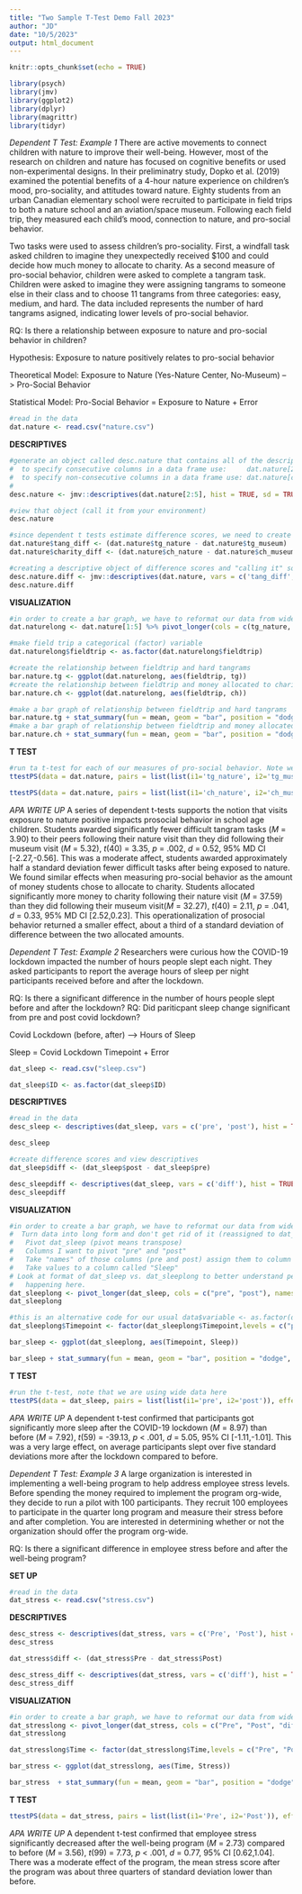 ---
title: "Two Sample T-Test Demo Fall 2023"
author: "JD"
date: "10/5/2023"
output: html_document
---

```{r setup, include=FALSE}
knitr::opts_chunk$set(echo = TRUE)
```

```{r}
library(psych)
library(jmv)
library(ggplot2)
library(dplyr)
library(magrittr)
library(tidyr)
```


*Dependent T Test: Example 1*
There are active movements to connect children with nature to improve their well-being. However, most of the research on children and nature has focused on cognitive benefits or used non-experimental designs. In their preliminatry study, Dopko et al. (2019) examined the potential benefits of a 4-hour nature experience on children's mood, pro-sociality, and attitudes toward nature. Eighty students from an urban Canadian elementary school were recruited to participate in field trips to both a nature school and an aviation/space museum. Following each field trip, they measured each child's mood, connection to nature, and pro-social behavior.  

Two tasks were used to assess children's pro-sociality. First, a windfall task asked children to imagine they unexpectedly received $100 and could decide how much money to allocate to charity. As a second measure of pro-social behavior, children were asked to complete a tangram task. Children were asked to imagine they were assigning tangrams to someone else in their class and to choose 11 tangrams from three categories: easy, medium, and hard. The data included represents the number of hard tangrams asigned, indicating lower levels of pro-social behavior. 

RQ: Is there a relationship between exposure to nature and pro-social behavior in children?

Hypothesis: Exposure to nature positively relates to pro-social behavior

Theoretical Model: Exposure to Nature (Yes-Nature Center, No-Museum) --> Pro-Social Behavior

Statistical Model: Pro-Social Behavior = Exposure to Nature + Error

```{r}
#read in the data
dat.nature <- read.csv("nature.csv")
```

**DESCRIPTIVES**
```{r}
#generate an object called desc.nature that contains all of the descriptive information
#  to specify consecutive columns in a data frame use:     dat.nature[2:5]
#  to specify non-consecutive columns in a data frame use: dat.nature[c(2,4:5)] etc. (this leaves out 3)
#
desc.nature <- jmv::descriptives(dat.nature[2:5], hist = TRUE, sd = TRUE, se = TRUE, skew = TRUE, kurt = TRUE)

#view that object (call it from your environment)
desc.nature
```

```{r}
#since dependent t tests estimate difference scores, we need to create difference scores for both of our outcome variarables
dat.nature$tang_diff <- (dat.nature$tg_nature - dat.nature$tg_museum)
dat.nature$charity_diff <- (dat.nature$ch_nature - dat.nature$ch_museum)
```

```{r}
#creating a descriptive object of difference scores and "calling it" so we can see it
desc.nature.diff <- jmv::descriptives(dat.nature, vars = c('tang_diff', 'charity_diff'), hist = TRUE, sd = TRUE, se = TRUE, skew = TRUE, kurt = TRUE)
desc.nature.diff
```

**VISUALIZATION**
```{r}
#in order to create a bar graph, we have to reformat our data from wide to long. We'll use the function "pivot_wide" but this particular code is a little more complicated because we have two sets of outocome variables. 
dat.naturelong <- dat.nature[1:5] %>% pivot_longer(cols = c(tg_nature, tg_museum, ch_nature, ch_museum), names_to = c("variable", "fieldtrip"), names_sep = "_") %>% pivot_wider(names_from = "variable", values_from = "value")

#make field trip a categorical (factor) variable
dat.naturelong$fieldtrip <- as.factor(dat.naturelong$fieldtrip)

#create the relationship between fieldtrip and hard tangrams
bar.nature.tg <- ggplot(dat.naturelong, aes(fieldtrip, tg))
#create the relationship between fieldtrip and money allocated to charity
bar.nature.ch <- ggplot(dat.naturelong, aes(fieldtrip, ch))

#make a bar graph of relationship between fieldtrip and hard tangrams
bar.nature.tg + stat_summary(fun = mean, geom = "bar", position = "dodge", fill="tomato1") + stat_summary(fun.data = mean_cl_normal, geom = "errorbar", position = position_dodge(width = 0.90), width = 0.2) + labs(x = "Fieldtrip", y = "Hard Tangrams") + ggtitle('Effect of Nature on Prosocial Measure 1 in Children')
#make a bar graph of relationship between fieldtrip and money allocated to charity
bar.nature.ch + stat_summary(fun = mean, geom = "bar", position = "dodge", fill="tomato4") + stat_summary(fun.data = mean_cl_normal, geom = "errorbar", position = position_dodge(width = 0.90), width = 0.2) + labs(x = "Fieldtrip", y = "Charitable Giving") + ggtitle('Effect of Nature on Prosocial Measure 2 in Children')
```

**T TEST**
```{r}
#run ta t-test for each of our measures of pro-social behavior. Note we're using the original wide data here. 
ttestPS(data = dat.nature, pairs = list(list(i1='tg_nature', i2='tg_museum')), effectSize = TRUE, ci = TRUE, meanDiff = TRUE, desc = TRUE)

ttestPS(data = dat.nature, pairs = list(list(i1='ch_nature', i2='ch_museum')), effectSize = TRUE, ci = TRUE, meanDiff = TRUE, desc = TRUE)
```

*APA WRITE UP*
A series of dependent t-tests supports the notion that visits exposure to nature positive impacts prosocial behavior in school age children. Students awarded significantly fewer difficult tangram tasks (*M* = 3.90) to their peers following their nature visit than they did following their museum visit (*M* = 5.32), *t*(40) = 3.35, *p* = .002, *d* = 0.52, 95% MD CI [-2.27,-0.56]. This was a moderate affect, students awarded approximately half a standard deviation fewer difficult tasks after being exposed to nature. We found similar effects when measuring pro-social behavior as the amount of money students chose to allocate to charity. Students allocated significantly more money to charity following their nature visit (*M* = 37.59) than they did following their museum visit(*M* = 32.27), *t*(40) = 2.11, *p* = .041, *d* = 0.33, 95% MD CI [2.52,0.23]. This operationalization of prosocial behavior returned a smaller effect, about a third of a standard deviation of difference between the two allocated amounts. 


*Dependent T Test: Example 2*
Researchers were curious how the COVID-19 lockdown impacted the number of hours people slept each night. They asked participants to report the average hours of sleep per night participants received before and after the lockdown. 

RQ: Is there a significant difference in the number of hours people slept before and after the lockdown? 
RQ: Did pariticpant sleep change significant from pre and post covid lockdown?

Covid Lockdown (before, after) --> Hours of Sleep

Sleep = Covid Lockdown Timepoint + Error

```{r}
dat_sleep <- read.csv("sleep.csv")

dat_sleep$ID <- as.factor(dat_sleep$ID)
```

**DESCRIPTIVES**
```{r}
#read in the data
desc_sleep <- descriptives(dat_sleep, vars = c('pre', 'post'), hist = TRUE, sd = TRUE, se = TRUE, skew = TRUE, kurt = TRUE)

desc_sleep
```

```{r}
#create difference scores and view descriptives
dat_sleep$diff <- (dat_sleep$post - dat_sleep$pre)

desc_sleepdiff <- descriptives(dat_sleep, vars = c('diff'), hist = TRUE, sd = TRUE, se = TRUE, skew = TRUE, kurt = TRUE)
desc_sleepdiff
```

**VISUALIZATION**
```{r}
#in order to create a bar graph, we have to reformat our data from wide to long
#  Turn data into long form and don't get rid of it (reassigned to dat_sleeplong instead of dat_sleep)
#   Pivot dat_sleep (pivot means transpose)
#   Columns I want to pivot "pre" and "post"  
#   Take "names" of those columns (pre and post) assign them to column "Timepoint"
#   Take values to a column called "Sleep"
# Look at format of dat_sleep vs. dat_sleeplong to better understand permutation that's 
#   happening here.
dat_sleeplong <- pivot_longer(dat_sleep, cols = c("pre", "post"), names_to = "Timepoint", values_to = "Sleep")
dat_sleeplong

#this is an alternative code for our usual data$variable <- as.factor(data$variable) that lets us order the factor/categorical levels how we want to. 
dat_sleeplong$Timepoint <- factor(dat_sleeplong$Timepoint,levels = c("pre", "post"))

bar_sleep <- ggplot(dat_sleeplong, aes(Timepoint, Sleep))

bar_sleep + stat_summary(fun = mean, geom = "bar", position = "dodge", fill="tomato1") + stat_summary(fun.data = mean_cl_normal, geom = "errorbar", position = position_dodge(width = 0.90), width = 0.2) + labs(x = "Timepoint", y = "Wake Time") + ggtitle('Pre and Post Lockdown Wake Times')
```

**T TEST**
```{r}
#run the t-test, note that we are using wide data here
ttestPS(data = dat_sleep, pairs = list(list(i1='pre', i2='post')), effectSize = TRUE, ci = TRUE, meanDiff = TRUE, desc = TRUE)
```

*APA WRITE UP*
A dependent t-test confirmed that participants got significantly more sleep after the COVID-19 lockdown (*M* = 8.97) than before (*M* = 7.92), *t*(59) = -39.13, *p* < .001, *d* = 5.05, 95% CI [-1.11,-1.01]. This was a very large effect, on average participants slept over five standard deviations more after the lockdown compared to before. 



*Dependent T Test: Example 3*
A large organization is interested in implementing a well-being program to help address employee stress levels. Before spending the money required to implement the program org-wide, they decide to run a pilot with 100 participants. They recruit 100 employees to participate in the quarter long program and measure their stress before and after completion. You are interested in determining whether or not the organization should offer the program org-wide. 

RQ: Is there a significant difference in employee stress before and after the well-being program? 

**SET UP**
```{r}
#read in the data
dat_stress <- read.csv("stress.csv")
```

**DESCRIPTIVES**
```{r}
desc_stress <- descriptives(dat_stress, vars = c('Pre', 'Post'), hist = TRUE, sd = TRUE, se = TRUE, skew = TRUE, kurt = TRUE)
desc_stress
```

```{r}
dat_stress$diff <- (dat_stress$Pre - dat_stress$Post)

desc_stress_diff <- descriptives(dat_stress, vars = c('diff'), hist = TRUE, sd = TRUE, se = TRUE, skew = TRUE, kurt = TRUE)
desc_stress_diff
```

**VISUALIZATION**
```{r}
#in order to create a bar graph, we have to reformat our data from wide to long
dat_stresslong <- pivot_longer(dat_stress, cols = c("Pre", "Post", "diff"), names_to = "Time", values_to = "Stress")
dat_stresslong

dat_stresslong$Time <- factor(dat_stresslong$Time,levels = c("Pre", "Post"))

bar_stress <- ggplot(dat_stresslong, aes(Time, Stress))

bar_stress  + stat_summary(fun = mean, geom = "bar", position = "dodge", fill="green4") + stat_summary(fun.data = mean_cl_normal, geom = "errorbar", position = position_dodge(width = 0.90), width = 0.2) + labs(x = "Time", y = "Stress") + ggtitle('Stress Before and After Well-being Program')
```

**T TEST**
```{r}
ttestPS(data = dat_stress, pairs = list(list(i1='Pre', i2='Post')), effectSize = TRUE, meanDiff = TRUE, ci = TRUE, desc = TRUE)
```

*APA WRITE UP*
A dependent t-test confirmed that employee stress significantly decreased after the well-being program (*M* = 2.73) compared to before (*M* = 3.56),  *t*(99) = 7.73, *p* < .001, *d* = 0.77, 95% CI [0.62,1.04]. There was a moderate effect of the program, the mean stress score after the program was about three quarters of standard deviation lower than before. 
